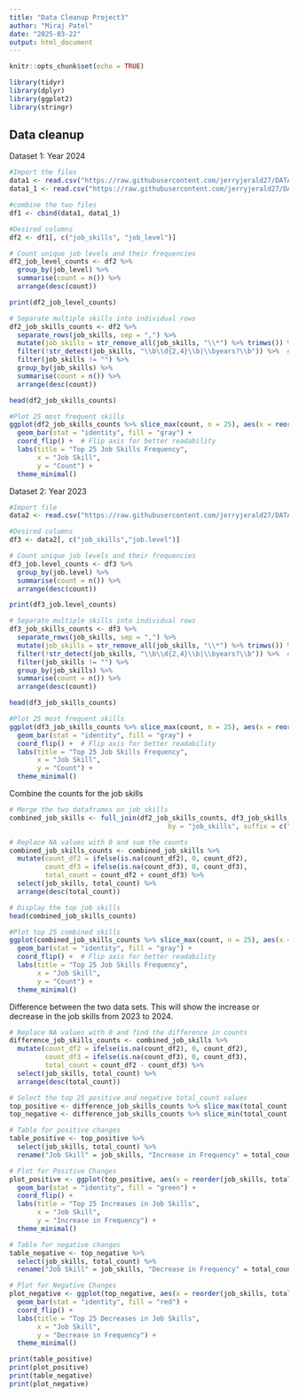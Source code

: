 ---
title: "Data Cleanup Project3"
author: "Miraj Patel"
date: "2025-03-22"
output: html_document
---

```{r setup, include=FALSE}
knitr::opts_chunk$set(echo = TRUE)
```

```{r load library}
library(tidyr)
library(dplyr)
library(ggplot2)
library(stringr)
```

## Data cleanup

Dataset 1: Year 2024

```{r}
#Import the files
data1 <- read.csv("https://raw.githubusercontent.com/jerryjerald27/DATA607_Project3/refs/heads/main/job_postings.csv")
data1_1 <- read.csv("https://raw.githubusercontent.com/jerryjerald27/DATA607_Project3/refs/heads/main/job_skills.csv")

#combine the two files
df1 <- cbind(data1, data1_1)

#Desired columns
df2 <- df1[, c("job_skills", "job_level")]

# Count unique job levels and their frequencies
df2_job_level_counts <- df2 %>%
  group_by(job_level) %>%
  summarise(count = n()) %>%
  arrange(desc(count))

print(df2_job_level_counts)

# Separate multiple skills into individual rows
df2_job_skills_counts <- df2 %>%
  separate_rows(job_skills, sep = ",") %>% 
  mutate(job_skills = str_remove_all(job_skills, "\\*") %>% trimws()) %>%  # Remove "*"
  filter(!str_detect(job_skills, "\\b\\d{2,4}\\b|\\byears?\\b")) %>%  # Remove skills with years
  filter(job_skills != "") %>% 
  group_by(job_skills) %>%
  summarise(count = n()) %>%
  arrange(desc(count))

head(df2_job_skills_counts)

#Plot 25 most frequent skills
ggplot(df2_job_skills_counts %>% slice_max(count, n = 25), aes(x = reorder(job_skills, count), y = count)) +
  geom_bar(stat = "identity", fill = "gray") +
  coord_flip() +  # Flip axis for better readability
  labs(title = "Top 25 Job Skills Frequency",
       x = "Job Skill",
       y = "Count") +
  theme_minimal()
```

Dataset 2: Year 2023
```{r}
#Import file
data2 <- read.csv("https://raw.githubusercontent.com/jerryjerald27/DATA607_Project3/refs/heads/main/postings.csv")

#Desired columns
df3 <- data2[, c("job_skills","job.level")]

# Count unique job levels and their frequencies
df3_job.level_counts <- df3 %>%
  group_by(job.level) %>%
  summarise(count = n()) %>%
  arrange(desc(count))

print(df3_job.level_counts)

# Separate multiple skills into individual rows
df3_job_skills_counts <- df3 %>%
  separate_rows(job_skills, sep = ",") %>% 
  mutate(job_skills = str_remove_all(job_skills, "\\*") %>% trimws()) %>%  # Remove "*"
  filter(!str_detect(job_skills, "\\b\\d{2,4}\\b|\\byears?\\b")) %>%  # Remove skills with years
  filter(job_skills != "") %>% 
  group_by(job_skills) %>%
  summarise(count = n()) %>%
  arrange(desc(count))

head(df3_job_skills_counts)

#Plot 25 most frequent skills
ggplot(df3_job_skills_counts %>% slice_max(count, n = 25), aes(x = reorder(job_skills, count), y = count)) +
  geom_bar(stat = "identity", fill = "gray") +
  coord_flip() +  # Flip axis for better readability
  labs(title = "Top 25 Job Skills Frequency",
       x = "Job Skill",
       y = "Count") +
  theme_minimal()

```

Combine the counts for the job skills

```{r}
# Merge the two dataframes on job_skills
combined_job_skills <- full_join(df2_job_skills_counts, df3_job_skills_counts, 
                                        by = "job_skills", suffix = c("_df2", "_df3"))

# Replace NA values with 0 and sum the counts
combined_job_skills_counts <- combined_job_skills %>%
  mutate(count_df2 = ifelse(is.na(count_df2), 0, count_df2),
         count_df3 = ifelse(is.na(count_df3), 0, count_df3),
         total_count = count_df2 + count_df3) %>%
  select(job_skills, total_count) %>%
  arrange(desc(total_count))

# Display the top job skills
head(combined_job_skills_counts)

#Plot top 25 combined skills
ggplot(combined_job_skills_counts %>% slice_max(count, n = 25), aes(x = reorder(job_skills, count), y = count)) +
  geom_bar(stat = "identity", fill = "gray") +
  coord_flip() +  # Flip axis for better readability
  labs(title = "Top 25 Job Skills Frequency",
       x = "Job Skill",
       y = "Count") +
  theme_minimal()
```

Difference between the two data sets. This will show the increase or decrease in the job skills from 2023 to 2024.
```{r}
# Replace NA values with 0 and find the difference in counts
difference_job_skills_counts <- combined_job_skills %>%
  mutate(count_df2 = ifelse(is.na(count_df2), 0, count_df2),
         count_df3 = ifelse(is.na(count_df3), 0, count_df3),
         total_count = count_df2 - count_df3) %>%
  select(job_skills, total_count) %>%
  arrange(desc(total_count))

# Select the top 25 positive and negative total_count values
top_positive <- difference_job_skills_counts %>% slice_max(total_count, n = 25)
top_negative <- difference_job_skills_counts %>% slice_min(total_count, n = 25)

# Table for positive changes
table_positive <- top_positive %>%
  select(job_skills, total_count) %>%
  rename("Job Skill" = job_skills, "Increase in Frequency" = total_count)

# Plot for Positive Changes
plot_positive <- ggplot(top_positive, aes(x = reorder(job_skills, total_count), y = total_count)) +
  geom_bar(stat = "identity", fill = "green") +
  coord_flip() +
  labs(title = "Top 25 Increases in Job Skills",
       x = "Job Skill",
       y = "Increase in Frequency") +
  theme_minimal()

# Table for negative changes
table_negative <- top_negative %>%
  select(job_skills, total_count) %>%
  rename("Job Skill" = job_skills, "Decrease in Frequency" = total_count)

# Plot for Negative Changes
plot_negative <- ggplot(top_negative, aes(x = reorder(job_skills, total_count), y = total_count)) +
  geom_bar(stat = "identity", fill = "red") +
  coord_flip() +
  labs(title = "Top 25 Decreases in Job Skills",
       x = "Job Skill",
       y = "Decrease in Frequency") +
  theme_minimal()

print(table_positive)
print(plot_positive)
print(table_negative)
print(plot_negative)

```



